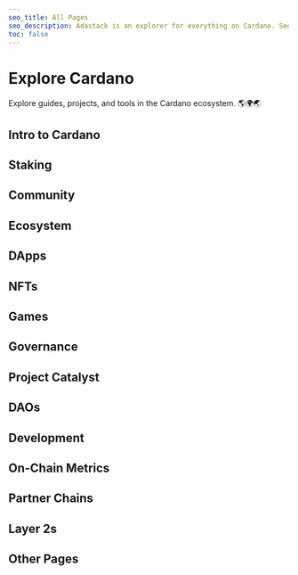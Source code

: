 ```yaml
---
seo_title: All Pages
seo_description: Adastack is an explorer for everything on Cardano. See every page of tools and DApps here. The site is open-source and new content is added daily!
toc: false
---
```



# Explore Cardano

Explore guides, projects, and tools in the Cardano ecosystem. 🌎🌍🌏

## Intro to Cardano

<TOCItem
  pageName="What is Blockchain?"
  relativeUrl="/intro_to_cardano/what_is_blockchain"
/>

<TOCItem pageName="Why Cardano?" relativeUrl="/intro_to_cardano/why_cardano" />

<TOCItem pageName="Learn More" relativeUrl="/intro_to_cardano/learn_more" />

<TOCItem
  pageName="Set up a Wallet"
  relativeUrl="/intro_to_cardano/set_up_a_wallet"
/>

<TOCItem pageName="Buy ADA" relativeUrl="/intro_to_cardano/buy_ada" />

<TOCItem
  pageName="Use Cardano"
  relativeUrl="/intro_to_cardano/start_using_cardano"
/>

## Staking

<TOCItem pageName="What is Staking?" relativeUrl="/staking/what_is_staking" />

<TOCItem pageName="Start Staking" relativeUrl="/staking/start_staking" />

<TOCItem
  pageName="Stake Pool Explorers"
  relativeUrl="/staking/stake_pool_explorers"
/>

<TOCItem
  pageName="Stake Reward Trackers"
  relativeUrl="/staking/stake_reward_trackers"
/>

<TOCItem
  pageName="Stake Pool Alliances"
  relativeUrl="/staking/stake_pool_alliances"
/>

<TOCItem
  pageName="Initial Stake Pool Offerings (ISPOs)"
  relativeUrl="/staking/ispos"
/>

<TOCItem
  pageName="Pool Monitoring Tools"
  relativeUrl="/staking/pool_monitoring_tools"
/>

## Community

<TOCItem pageName="Organizations" relativeUrl="/community/organizations" />

<TOCItem pageName="News and Blogs" relativeUrl="/community/news_and_blogs" />

<TOCItem
  pageName="News and Blogs - International"
  relativeUrl="/community/news_and_blogs_international"
/>

<TOCItem pageName="YouTube" relativeUrl="/community/youtube" />

<TOCItem
  pageName="YouTube - International"
  relativeUrl="/community/youtube_international"
/>

<TOCItem pageName="Newsletters" relativeUrl="/community/newsletters" />

## Ecosystem

<TOCItem
  pageName="Block Explorers"
  relativeUrl="/ecosystem/blockchain_explorers"
/>

<TOCItem
  pageName="Ecosystem Directories"
  relativeUrl="/ecosystem/ecosystem_maps"
/>

<TOCItem pageName="Wallets" relativeUrl="/ecosystem/wallets" />

## DApps

<TOCItem pageName="What is a DApp?" relativeUrl="/dapps/what_is_a_dapp" />

<TOCItem pageName="AI" relativeUrl="/dapps/ai" />

<TOCItem
  pageName="DApp Analysis and Risk Rating"
  relativeUrl="/dapps/dapp_analysis_and_risk_rating"
/>

<TOCItem pageName="DApp Explorers" relativeUrl="/dapps/dapp_explorers" />

<TOCItem
  pageName="Data Storage and Computing"
  relativeUrl="/dapps/data_storage_and_computing"
/>

<TOCItem pageName="DeFi" relativeUrl="/dapps/defi" />

<TOCItem pageName="DEXs" relativeUrl="/dapps/dexs" />

<TOCItem
  pageName="Domains and Handles"
  relativeUrl="/dapps/domains_and_handles"
/>

<TOCItem pageName="Education" relativeUrl="/dapps/education" />

<TOCItem
  pageName="Ticketing and Token Gating"
  relativeUrl="/dapps/ticketing_and_token_gating"
/>

<TOCItem
  pageName="Identity"
  relativeUrl="/dapps/identity"
/>

<TOCItem
  pageName="Impact and Environment"
  relativeUrl="/dapps/impact_and_environment"
/>

<TOCItem pageName="Media and Music" relativeUrl="/dapps/media_and_music" />

<TOCItem
  pageName="Medical and Health"
  relativeUrl="/dapps/medical_and_health"
/>

<TOCItem
  pageName="Messaging and Chat"
  relativeUrl="/dapps/messaging_and_chat"
/>

<TOCItem
  pageName="Payments and E-Commerce"
  relativeUrl="/dapps/payments_and_ecommerce"
/>

<TOCItem
  pageName="Privacy and Security"
  relativeUrl="/dapps/privacy_and_security"
/>

<TOCItem pageName="Real World Assets" relativeUrl="/dapps/real_world_assets" />

<TOCItem
  pageName="Reward Distribution"
  relativeUrl="/dapps/reward_distribution"
/>

<TOCItem
  pageName="Signing and Verification"
  relativeUrl="/dapps/signing_and_verification"
/>

<TOCItem pageName="Social Media" relativeUrl="/dapps/social_media" />

<TOCItem pageName="Supply Chain" relativeUrl="/dapps/supply_chain" />

## NFTs

<TOCItem pageName="What are NFTs?" relativeUrl="/nfts/what_are_nfts" />

<TOCItem pageName="NFT Marketplaces" relativeUrl="/nfts/nft_marketplaces" />

## Games

<TOCItem
  pageName="What are Web3 Games?"
  relativeUrl="/gaming/what_are_web3_games"
/>

<TOCItem pageName="All Games" relativeUrl="/gaming/all_games" />

<TOCItem pageName="Prediction and Gambling" relativeUrl="/gaming/gambling" />

<TOCItem pageName="Game Explorers" relativeUrl="/gaming/game_explorers" />

<TOCItem pageName="Game Studios" relativeUrl="/gaming/game_studios" />

## Governance

<TOCItem
  pageName="What is Governance?"
  relativeUrl="/governance/what_is_governance"
/>

## Project Catalyst

<TOCItem
  pageName="What is Project Catalyst?"
  relativeUrl="/catalyst/what_is_project_catalyst"
/>

## DAOs

<TOCItem pageName="What is a DAO?" relativeUrl="/daos/what_is_a_dao" />

<TOCItem pageName="DAO Explorers" relativeUrl="/daos/dao_explorers" />

<TOCItem
  pageName="DAO Management Software"
  relativeUrl="/daos/dao_management_software"
/>

## Development

<TOCItem
  pageName="Intro to Cardano Development"
  relativeUrl="/development/intro_to_cardano_development"
/>

<TOCItem
  pageName="Development Companies"
  relativeUrl="/development/dev_teams"
/>

<TOCItem
  pageName="Learning Platforms"
  relativeUrl="/development/learning_platforms"
/>

<TOCItem pageName="Documentation" relativeUrl="/development/documentation" />

<TOCItem pageName="Developer Chat" relativeUrl="/development/developer_chat" />

<TOCItem pageName="Code Libraries" relativeUrl="/development/code_libraries" />

<TOCItem
  pageName="Audit Companies"
  relativeUrl="/development/audit_companies"
/>

## On-Chain Metrics

<TOCItem
  pageName="Metric Tracking Sites"
  relativeUrl="/on_chain_metrics/on_chain_dashboards"
/>

<TOCItem
  pageName="Network Activity"
  relativeUrl="/on_chain_metrics/network_activity"
/>

<TOCItem
  pageName="Decentralization"
  relativeUrl="/on_chain_metrics/decentralization_metrics"
/>

## Partner Chains

<TOCItem
  pageName="What are Partner Chains?"
  relativeUrl="/partner_chains/what_are_partner_chains"
/>

## Layer 2s

<TOCItem
  pageName="What are Layer 2s?"
  relativeUrl="/layer_2s/what_are_layer_2s"
/>

## Other Pages

<TOCItem pageName="About" relativeUrl="/about" />
